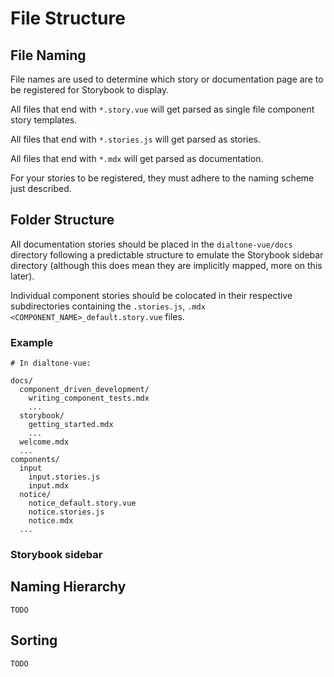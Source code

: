 
<Meta title="Docs/Storybook/File Structure" />

# File Structure

## File Naming

File names are used to determine which story or documentation page are to be registered for Storybook to display.

All files that end with `*.story.vue` will get parsed as single file component story templates.

All files that end with `*.stories.js` will get parsed as stories.

All files that end with `*.mdx` will get parsed as documentation.

For your stories to be registered, they must adhere to the naming scheme just described.

## Folder Structure

All documentation stories should be placed in the `dialtone-vue/docs` directory following
a predictable structure to emulate the Storybook sidebar directory (although this does mean
they are implicitly mapped, more on this later).

Individual component stories should be colocated in their respective subdirectories containing the `.stories.js`, `.mdx`
`<COMPONENT_NAME>_default.story.vue` files.

### Example

```
# In dialtone-vue:

docs/
  component_driven_development/
    writing_component_tests.mdx
    ...
  storybook/
    getting_started.mdx
    ...
  welcome.mdx
  ...
components/
  input
    input.stories.js
    input.mdx
  notice/
    notice_default.story.vue
    notice.stories.js
    notice.mdx
  ...
```

### Storybook sidebar

<DocImg src="https://static.dialpadcdn.comdialtone/sidebar.png" />

## Naming Hierarchy

`TODO`

## Sorting

`TODO`

